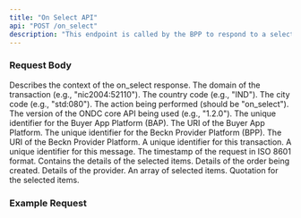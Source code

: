 ```yaml
---
title: "On Select API"
api: "POST /on_select"
description: "This endpoint is called by the BPP to respond to a select request from a BAP."
---
```


### Request Body

<ParamField body="context" type="object" required>
  Describes the context of the on_select response.
  <Expandable title="context object">
    <ParamField body="domain" type="string" required>
      The domain of the transaction (e.g., "nic2004:52110").
    </ParamField>
    <ParamField body="country" type="string" required>
      The country code (e.g., "IND").
    </ParamField>
    <ParamField body="city" type="string" required>
      The city code (e.g., "std:080").
    </ParamField>
    <ParamField body="action" type="string" required>
      The action being performed (should be "on_select").
    </ParamField>
    <ParamField body="core_version" type="string" required>
      The version of the ONDC core API being used (e.g., "1.2.0").
    </ParamField>
    <ParamField body="bap_id" type="string" required>
      The unique identifier for the Buyer App Platform (BAP).
    </ParamField>
    <ParamField body="bap_uri" type="string" required>
      The URI of the Buyer App Platform.
    </ParamField>
    <ParamField body="bpp_id" type="string" required>
      The unique identifier for the Beckn Provider Platform (BPP).
    </ParamField>
    <ParamField body="bpp_uri" type="string" required>
      The URI of the Beckn Provider Platform.
    </ParamField>
    <ParamField body="transaction_id" type="string" required>
      A unique identifier for this transaction.
    </ParamField>
    <ParamField body="message_id" type="string" required>
      A unique identifier for this message.
    </ParamField>
    <ParamField body="timestamp" type="string" required>
      The timestamp of the request in ISO 8601 format.
    </ParamField>
  </Expandable>
</ParamField>

<ParamField body="message" type="object" required>
  Contains the details of the selected items.
  <Expandable title="message object">
    <ParamField body="order" type="object" required>
      Details of the order being created.
      <Expandable title="order object">
        <ParamField body="provider" type="object" required>
          Details of the provider.
        </ParamField>
        <ParamField body="items" type="array" required>
          An array of selected items.
        </ParamField>
        <ParamField body="quote" type="object" required>
          Quotation for the selected items.
        </ParamField>
      </Expandable>
    </ParamField>
  </Expandable>
</ParamField>

### Example Request

